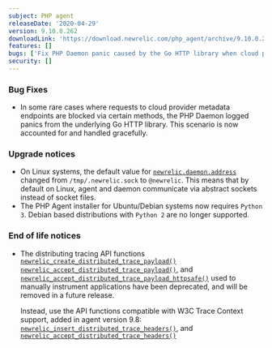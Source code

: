 ```yaml
---
subject: PHP agent
releaseDate: '2020-04-29'
version: 9.10.0.262
downloadLink: 'https://download.newrelic.com/php_agent/archive/9.10.0.262'
features: []
bugs: ['Fix PHP Daemon panic caused by the Go HTTP library when cloud provider metadata endpoints are blocked']
security: []
---
```


### Bug Fixes

* In some rare cases where requests to cloud provider metadata endpoints are blocked via certain methods, the PHP Daemon logged panics from the underlying Go HTTP library. This scenario is now accounted for and handled gracefully.

### Upgrade notices

* On Linux systems, the default value for [`newrelic.daemon.address`](https://docs.newrelic.com/docs/agents/php-agent/configuration/php-agent-configuration#inivar-daemon-settings) changed from `/tmp/.newrelic.sock` to `@newrelic`. This means that by default on Linux, agent and daemon communicate via abstract sockets instead of socket files.
* The PHP Agent installer for Ubuntu/Debian systems now requires `Python 3`. Debian based distributions with `Python 2` are no longer supported.

### End of life notices

* The distributing tracing API functions [`newrelic_create_distributed_trace_payload()`](https://docs.newrelic.com/docs/agents/php-agent/php-agent-api/newreliccreatedistributedtracepayload-php-agent-api) [`newrelic_accept_distributed_trace_payload()`](https://docs.newrelic.com/docs/agents/php-agent/php-agent-api/newrelicacceptdistributedtracepayload-php-agent-api), and [`newrelic_accept_distributed_trace_payload_httpsafe()`](https://docs.newrelic.com/docs/agents/php-agent/php-agent-api/newrelicacceptdistributedtracepayloadhttpsafe-php-agent-api) used to manually instrument applications have been deprecated, and will be removed in a future release.

  Instead, use the API functions compatible with W3C Trace Context support, added in agent version 9.8: [`newrelic_insert_distributed_trace_headers()`](https://docs.newrelic.com/docs/agents/php-agent/php-agent-api/newrelicinsertdistributedtraceheaders), and [`newrelic_accept_distributed_trace_headers()`](https://docs.newrelic.com/docs/agents/php-agent/php-agent-api/newrelicacceptdistributedtraceheaders)
